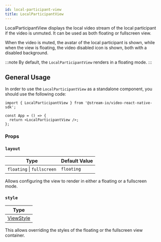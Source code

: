 ```yaml
---
id: local-participant-view
title: LocalParticipantView
---
```


LocalParticipantView displays the local video stream of the local participant if the video is unmuted. It can be used as both floating or fullscreen view.

When the video is muted, the avatar of the local participant is shown, while when the view is floating, the video disabled icon is shown, both with a disabled background.

:::note
By default, the `LocalParticipantView` renders in a floating mode.
:::

## General Usage

In order to use the `LocalParticipantView` as a standalone component, you should use the following code:

```tsx
import { LocalParticipantView } from '@stream-io/video-react-native-sdk';

const App = () => {
  return <LocalParticipantView />;
};
```

### Props

### `layout`

| Type                       | Default Value |
| -------------------------- | ------------- |
| `floating` \| `fullscreen` | `floating`    |

Allows configuring the view to render in either a floating or a fullscreen mode.

### `style`

| Type                                                       |
| ---------------------------------------------------------- |
| [ViewStyle](https://reactnative.dev/docs/view-style-props) |

This allows overriding the styles of the floating or the fullscreen view container.
